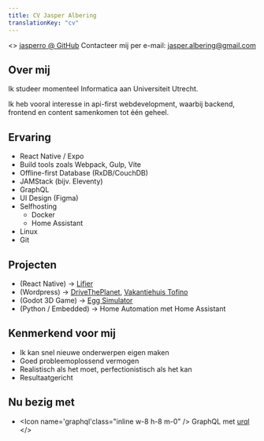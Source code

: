 ```yaml
---
title: CV Jasper Albering
translationKey: "cv"
---
```



<>
[jasperro @ GitHub](github.com/jasperro)
Contacteer mij per e-mail: jasper.albering@gmail.com

## Over mij

Ik studeer momenteel Informatica aan Universiteit Utrecht.

Ik heb vooral interesse in api-first webdevelopment, waarbij backend, frontend en content samenkomen tot één geheel.

## Ervaring

- React Native / Expo
- Build tools zoals Webpack, Gulp, Vite
- Offline-first Database (RxDB/CouchDB)
- JAMStack (bijv. Eleventy)
- GraphQL
- UI Design (Figma)
- Selfhosting
    - Docker
    - Home Assistant
- Linux
- Git

## Projecten

- <Icon name="react" class="m-0 inline h-8 w-8" /> (React Native) &#8594;
  <a href="https://github.com/jasperro/lifier">Lifier</a>
- <Icon name="wordpress" class="m-0 inline h-8 w-8" /> (Wordpress) &#8594;
  <a href="https://drivetheplanet.com">DriveThePlanet</a>,
  <a href="https://vakantiehuis-in-drenthe.com">Vakantiehuis Tofino</a>
- <Icon name="godot" class="m-0 inline h-8 w-8" /> (Godot 3D Game) &#8594;
  <a href="https://github.com/jasperro/egg-simulator">Egg Simulator</a>
- <Icon name="language-python" class="m-0 inline h-8 w-8" /> (Python / Embedded)
  &#8594; Home Automation met Home Assistant

## Kenmerkend voor mij

- Ik kan snel nieuwe onderwerpen eigen maken
- Goed probleemoplossend vermogen
- Realistisch als het moet, perfectionistisch als het kan
- Resultaatgericht

## Nu bezig met

- <Icon name='graphql'class="inline w-8 h-8 m-0" /> GraphQL met <a href="https://formidable.com/open-source/urql/">urql</a>
</>

